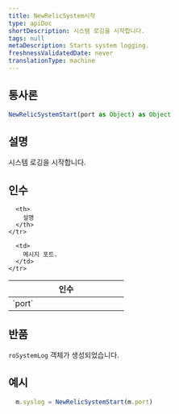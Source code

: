 ```yaml
---
title: NewRelicSystem시작
type: apiDoc
shortDescription: 시스템 로깅을 시작합니다.
tags: null
metaDescription: Starts system logging.
freshnessValidatedDate: never
translationType: machine
---
```


## 통사론

```js
NewRelicSystemStart(port as Object) as Object
```

## 설명

시스템 로깅을 시작합니다.

## 인수

<table>
  <thead>
    <tr>
      <th width="25%">
        인수
      </th>

      <th>
        설명
      </th>
    </tr>
  </thead>

  <tbody>
    <tr>
      <td>
        `port`
      </td>

      <td>
        메시지 포트.
      </td>
    </tr>
  </tbody>
</table>

## 반품

`roSystemLog` 객체가 생성되었습니다.

## 예시

```js
  m.syslog = NewRelicSystemStart(m.port)
```